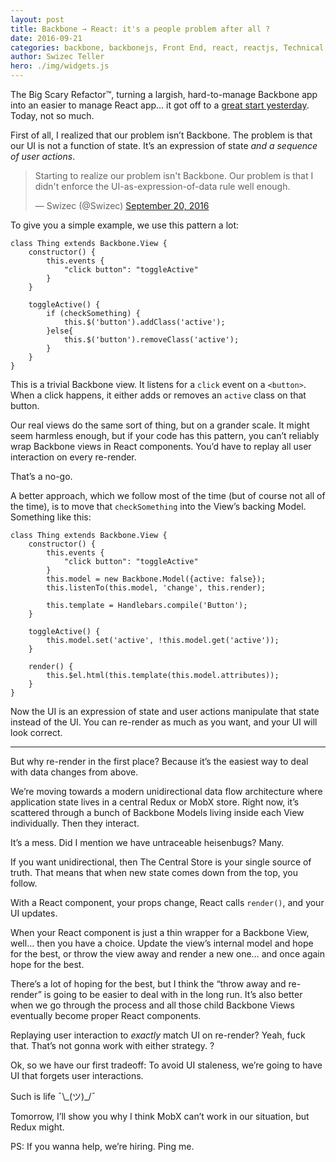 ```yaml
---
layout: post
title: Backbone → React: it's a people problem after all ?
date: 2016-09-21
categories: backbone, backbonejs, Front End, react, reactjs, Technical
author: Swizec Teller
hero: ./img/widgets.js
---
```


The Big Scary Refactor™, turning a largish, hard-to-manage Backbone app into an easier to manage React app… it got off to a [great start yesterday](https://swizec.com/blog/backbone-react-step-1/swizec/7042). Today, not so much.

First of all, I realized that our problem isn’t Backbone. The problem is that our UI is not a function of state. It’s an expression of state _and a sequence of user actions_.

> Starting to realize our problem isn't Backbone. Our problem is that I didn't enforce the UI-as-expression-of-data rule well enough.
>
> — Swizec (@Swizec) [September 20, 2016](https://twitter.com/Swizec/status/778300885017296896)

To give you a simple example, we use this pattern a lot:

    class Thing extends Backbone.View {
    	constructor() {
    		this.events {
    			"click button": "toggleActive"
    		}
    	}
    	
    	toggleActive() {
    		if (checkSomething) {
    			this.$('button').addClass('active');
    		}else{
    			this.$('button').removeClass('active');
    		}
    	}
    }

This is a trivial Backbone view. It listens for a `click` event on a `<button>`. When a click happens, it either adds or removes an `active` class on that button.

Our real views do the same sort of thing, but on a grander scale. It might seem harmless enough, but if your code has this pattern, you can’t reliably wrap Backbone views in React components. You’d have to replay all user interaction on every re-render.

That’s a no-go.

A better approach, which we follow most of the time (but of course not all of the time), is to move that `checkSomething` into the View’s backing Model. Something like this:

    class Thing extends Backbone.View {
    	constructor() {
    		this.events {
    			"click button": "toggleActive"
    		}
    		this.model = new Backbone.Model({active: false});
    		this.listenTo(this.model, 'change', this.render);
    		
    		this.template = Handlebars.compile('Button');
    	}
    	
    	toggleActive() {
    		this.model.set('active', !this.model.get('active'));
    	}
    	
    	render() {
    		this.$el.html(this.template(this.model.attributes));
    	}
    }

Now the UI is an expression of state and user actions manipulate that state instead of the UI. You can re-render as much as you want, and your UI will look correct.

* * *

But why re-render in the first place? Because it’s the easiest way to deal with data changes from above.

We’re moving towards a modern unidirectional data flow architecture where application state lives in a central Redux or MobX store. Right now, it’s scattered through a bunch of Backbone Models living inside each View individually. Then they interact.

It’s a mess. Did I mention we have untraceable heisenbugs? Many.

If you want unidirectional, then The Central Store is your single source of truth. That means that when new state comes down from the top, you follow.

With a React component, your props change, React calls `render()`, and your UI updates.

When your React component is just a thin wrapper for a Backbone View, well… then you have a choice. Update the view’s internal model and hope for the best, or throw the view away and render a new one… and once again hope for the best.

There’s a lot of hoping for the best, but I think the “throw away and re-render” is going to be easier to deal with in the long run. It’s also better when we go through the process and all those child Backbone Views eventually become proper React components.

Replaying user interaction to _exactly_ match UI on re-render? Yeah, fuck that. That’s not gonna work with either strategy. ?

Ok, so we have our first tradeoff: To avoid UI staleness, we’re going to have UI that forgets user interactions.

Such is life ¯\\\_(ツ)\_/¯

Tomorrow, I’ll show you why I think MobX can’t work in our situation, but Redux might.

PS: If you wanna help, we’re hiring. Ping me.
